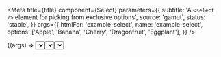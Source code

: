 

<Meta
  title={title}
  component={Select}
  parameters={{
    subtitle: 'A `<select />` element for picking from exclusive options',
    source: 'gamut',
    status: 'stable',
  }}
  args={{
    htmlFor: 'example-select',
    name: 'example-select',
    options: ['Apple', 'Banana', 'Cherry', 'Dragonfruit', 'Eggplant'],
  }}
/>

<Canvas>
  <Story name="Select">{(args) => <Select {...args} />}</Story>
</Canvas>

<PropsTable story="Select" />

### Input States

<Canvas>
  <Story name="Disabled" args={{ disabled: true }}>
    {(args) => <Select {...args} />}
  </Story>
  <Story name="Error" args={{ error: true }}>
    {(args) => <Select {...args} />}
  </Story>
</Canvas>
